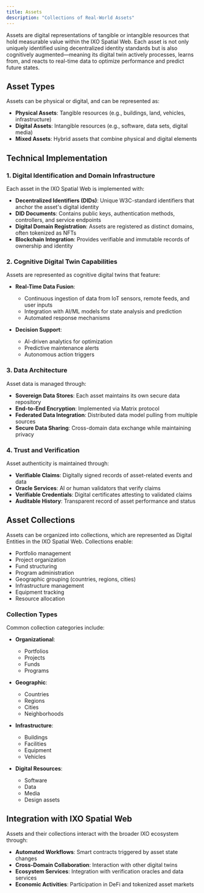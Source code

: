 ```yaml
---
title: Assets
description: "Collections of Real-World Assets"
---
```


Assets are digital representations of tangible or intangible resources that hold measurable value within the IXO Spatial Web. Each asset is not only uniquely identified using decentralized identity standards but is also cognitively augmented—meaning its digital twin actively processes, learns from, and reacts to real-time data to optimize performance and predict future states.

## Asset Types

Assets can be physical or digital, and can be represented as:

- **Physical Assets**: Tangible resources (e.g., buildings, land, vehicles, infrastructure)
- **Digital Assets**: Intangible resources (e.g., software, data sets, digital media)
- **Mixed Assets**: Hybrid assets that combine physical and digital elements

## Technical Implementation

### 1. Digital Identification and Domain Infrastructure

Each asset in the IXO Spatial Web is implemented with:

- **Decentralized Identifiers (DIDs)**: Unique W3C-standard identifiers that anchor the asset's digital identity
- **DID Documents**: Contains public keys, authentication methods, controllers, and service endpoints
- **Digital Domain Registration**: Assets are registered as distinct domains, often tokenized as NFTs
- **Blockchain Integration**: Provides verifiable and immutable records of ownership and identity

### 2. Cognitive Digital Twin Capabilities

Assets are represented as cognitive digital twins that feature:

- **Real-Time Data Fusion**: 
  - Continuous ingestion of data from IoT sensors, remote feeds, and user inputs
  - Integration with AI/ML models for state analysis and prediction
  - Automated response mechanisms

- **Decision Support**:
  - AI-driven analytics for optimization
  - Predictive maintenance alerts
  - Autonomous action triggers

### 3. Data Architecture

Asset data is managed through:

- **Sovereign Data Stores**: Each asset maintains its own secure data repository
- **End-to-End Encryption**: Implemented via Matrix protocol
- **Federated Data Integration**: Distributed data model pulling from multiple sources
- **Secure Data Sharing**: Cross-domain data exchange while maintaining privacy

### 4. Trust and Verification

Asset authenticity is maintained through:

- **Verifiable Claims**: Digitally signed records of asset-related events and data
- **Oracle Services**: AI or human validators that verify claims
- **Verifiable Credentials**: Digital certificates attesting to validated claims
- **Auditable History**: Transparent record of asset performance and status

## Asset Collections

Assets can be organized into collections, which are represented as Digital Entities in the IXO Spatial Web. Collections enable:

- Portfolio management
- Project organization
- Fund structuring
- Program administration
- Geographic grouping (countries, regions, cities)
- Infrastructure management
- Equipment tracking
- Resource allocation

### Collection Types

Common collection categories include:

- **Organizational**:
  - Portfolios
  - Projects
  - Funds
  - Programs

- **Geographic**:
  - Countries
  - Regions
  - Cities
  - Neighborhoods

- **Infrastructure**:
  - Buildings
  - Facilities
  - Equipment
  - Vehicles

- **Digital Resources**:
  - Software
  - Data
  - Media
  - Design assets

## Integration with IXO Spatial Web

Assets and their collections interact with the broader IXO ecosystem through:

- **Automated Workflows**: Smart contracts triggered by asset state changes
- **Cross-Domain Collaboration**: Interaction with other digital twins
- **Ecosystem Services**: Integration with verification oracles and data services
- **Economic Activities**: Participation in DeFi and tokenized asset markets    